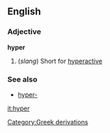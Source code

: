 ==English==
===Adjective===
'''hyper'''
#(''slang'') Short for [[hyperactive]]
===See also===
*[[hyper-]]
[[Category:Greek derivations]]

[[it:hyper]]